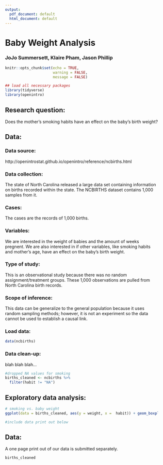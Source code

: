 ```yaml
---
output:
  pdf_document: default
  html_document: default
---
```

<!-- Replace below with the title of your project -->
Baby Weight Analysis
========================================================


<!-- Replace below with your team name and the last and first name of each team member -->
### JoJo Summersett, Klaire Pham, Jason Phillip


```r
knitr::opts_chunk$set(echo = TRUE,
                      warning = FALSE,
                      message = FALSE)
```

```r
## load all necessary packages
library(tidyverse)
library(openintro)
```



Research question: 
--------------------------------------------------------
<!-- In one sentence, what is your research question? Enter text in the space provided below. -->

Does the mother's smoking habits have an effect on the baby's birth weight?

Data:
--------------------------------------------------------

### Data source:
<!-- Include the citation for your data, and (if available) link to the source. -->

http://openintrostat.github.io/openintro/reference/ncbirths.html

### Data collection:
<!-- How was the data collected? -->

The state of North Carolina released a large data set containing information on births recorded within the state. The NCBIRTHS dataset contains 1,000 samples from it.

### Cases:
<!--What are the cases (units of observation or experiment)? -->

The cases are the records of 1,000 births.

### Variables:
<!--What are the one or two variables you will be studying? What types of variables are these? -->

We are interested in the weight of babies and the amount of weeks pregnent. We are also interested in if other variables, like smoking habits and mother's age, have an effect on the baby's birth weight.

### Type of study:
<!--Observational study or experiment? Explain. -->

This is an observational study because there was no random assignment/treatment groups. These 1,000 observations are pulled from North Carolina birth records.

### Scope of inference:
<!-- Can these data be used to establish causal links and/or can findings be generalized to the population at large? -->

This data can be generalize to the general population because it uses random sampling methods; however, it is not an experiment so the data cannot be used to establish a causal link.

### Load data:
<!-- Simply enter the code required to load your data in the space below. No text required. -->

```r
data(ncbirths)
```

### Data clean-up:
<!-- (Optional) If you had to do any data clean up in R, you can include the code and a very brief description of your steps here. If not, you can just get rid of this section. -->

blah blah blah...

```r
#dropped NA values for smoking
births_cleaned <- ncbirths %>%
  filter(habit != "NA")
```

Exploratory data analysis:
--------------------------------------------------------
<!-- Perform relevant descriptive statistics, including summary statistics and visualization of the data. Each plot or summary table should be accompanied by text describing what you see. Also address what the exploratory data analysis suggests about your research question. -->


```r
# smoking vs. baby weight
ggplot(data = births_cleaned, aes(y = weight, x =  habit)) + geom_boxplot()

#include data print out below 
```





Data:
--------------------------------------------------------
A one page print out of our data is submitted separately.

<!-- Do not forget to print out a page of your data and turn it in with your proposal-->
```r
births_cleaned
```
